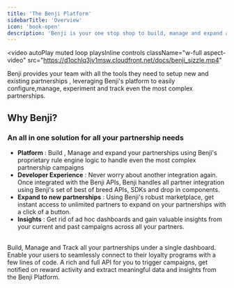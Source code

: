 ```yaml
---
title: 'The Benji Platform'
sidebarTitle: 'Overview'
icon: 'book-open'
description: 'Benji is your one stop shop to build, manage and expand all of your Loyalty Partnerships'
---
```

<video
autoPlay
muted
loop
playsInline
  controls
  className="w-full aspect-video"
  src="https://d1ochlq3jv1msw.cloudfront.net/docs/benji_sizzle.mp4"
></video>

Benji provides your team with all the tools they need to setup new and existing partnerships , leveraging Benji's platform to easily configure,manage, experiment and track even the most complex partnerships.

## Why Benji?

### An all in one solution for all your partnership needs

- **Platform** : Build , Manage and expand your partnerships using Benji's proprietary rule engine logic to handle even the most complex partnership campaigns
- **Developer Experience** : Never worry about another integration again. Once integrated with the Benji APIs, Benji handles all partner integration using Benji's set of best of breed APIs, SDKs and drop in components.
- **Expand to new partnerships** : Using Benji's robust marketplace, get instant access to unlimited partners to expand on your partnerships with a click of a button.
- **Insights** : Get rid of ad hoc dashboards and gain valuable insights from your current and past campaigns across all your partners.

<br/> 
<CardGroup cols={3}>
  <Card title="Pilot" href="/pilot/partnerships">
   Build, Manage and Track all your partnerships under a single dashboard.
  </Card>
  <Card title="Benji Connect SDK" href="/connect/introduction">
   Enable your users to seamlessly connect to their loyalty programs with a few lines of code.
  </Card>
  <Card title="Benji Platform APIs" href="/api-reference/introduction" >
    A rich and full API for you to trigger campaigns, get notified on reward activity and extract meaningful data and insights from the Benji Platform.
  </Card>
</CardGroup>

